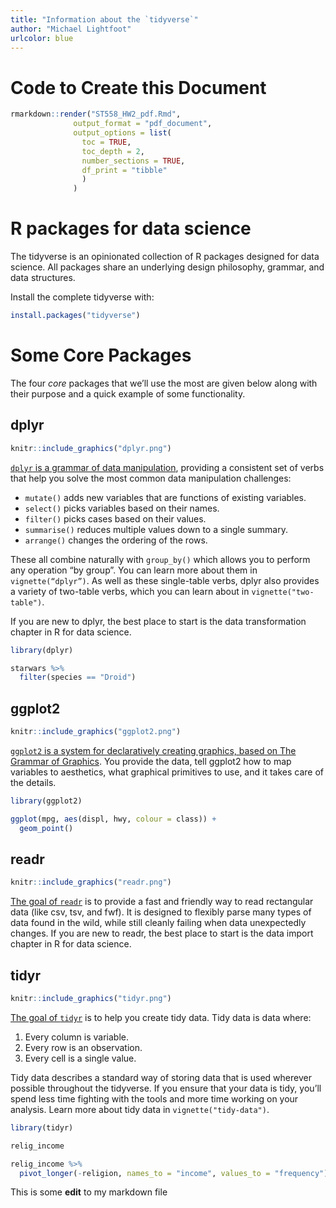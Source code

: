 ```yaml
---
title: "Information about the `tidyverse`"
author: "Michael Lightfoot"
urlcolor: blue
---
```



# Code to Create this Document

```r
rmarkdown::render("ST558_HW2_pdf.Rmd", 
              output_format = "pdf_document", 
              output_options = list(
                toc = TRUE,
                toc_depth = 2,
                number_sections = TRUE,
                df_print = "tibble"
                )
              )
```

# R packages for data science  

The tidyverse is an opinionated collection of R packages designed for data science. All packages share an underlying design philosophy, grammar, and data structures.  

Install the complete tidyverse with:

```r
install.packages("tidyverse")
```

# Some Core Packages {.tabset .tabset-pills}

The four *core* packages that we'll use the most are given below along with their purpose and a quick example of some functionality.

## dplyr  

```r
knitr::include_graphics("dplyr.png")
```

[`dplyr` is a grammar of data manipulation](https://dplyr.tidyverse.org/), providing a consistent set of verbs that help you solve the most common data manipulation challenges:  

* `mutate()` adds new variables that are functions of existing variables.
* `select()` picks variables based on their names.
* `filter()` picks cases based on their values.
* `summarise()` reduces multiple values down to a single summary.
* `arrange()` changes the ordering of the rows.

These all combine naturally with `group_by()` which allows you to perform any operation “by group”. You can learn more about them in `vignette(“dplyr”)`. As well as these single-table verbs, dplyr also provides a variety of two-table verbs, which you can learn about in `vignette("two-table")`.  

If you are new to dplyr, the best place to start is the data transformation chapter in R for data science.

```r
library(dplyr)

starwars %>%
  filter(species == "Droid")
```

## ggplot2  

```r
knitr::include_graphics("ggplot2.png")
```

[`ggplot2` is a system for declaratively creating graphics, based on The Grammar of Graphics](https://ggplot2.tidyverse.org/). You provide the data, tell ggplot2 how to map variables to aesthetics, what graphical primitives to use, and it takes care of the details.

```r
library(ggplot2)

ggplot(mpg, aes(displ, hwy, colour = class)) + 
  geom_point()
```

## readr  

```r
knitr::include_graphics("readr.png")
```

[The goal of `readr`](https://readr.tidyverse.org/) is to provide a fast and friendly way to read rectangular data (like csv, tsv, and fwf).
It is designed to flexibly parse many types of data found in the wild, while still cleanly failing when data
unexpectedly changes. If you are new to readr, the best place to start is the data import chapter in R for
data science.

## tidyr

```r
knitr::include_graphics("tidyr.png")
```

[The goal of `tidyr`](https://tidyr.tidyverse.org/) is to help you create tidy data. Tidy data is data where:  

1. Every column is variable.
2. Every row is an observation.
3. Every cell is a single value.

Tidy data describes a standard way of storing data that is used wherever possible throughout the tidyverse. If you ensure that your data is tidy, you’ll spend less time fighting with the tools and more time working on your analysis. Learn more about tidy data in `vignette("tidy-data")`.

```r
library(tidyr)

relig_income

relig_income %>%
  pivot_longer(-religion, names_to = "income", values_to = "frequency")
```

This is some **edit** to my markdown file
